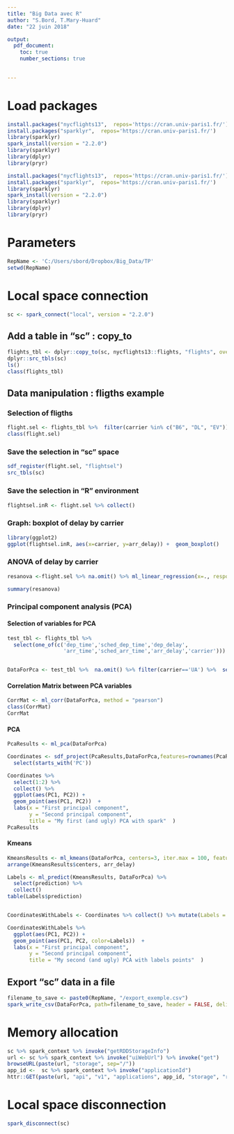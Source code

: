 ---
title: "Big Data avec R"
author: "S.Bord, T.Mary-Huard"
date: "22 juin 2018"

output:
  pdf_document:
    toc: true
    number_sections: true
    

---


# Load packages
```{r, eval=FALSE, echo=TRUE}
install.packages("nycflights13",  repos='https://cran.univ-paris1.fr/')
install.packages("sparklyr",  repos='https://cran.univ-paris1.fr/')
library(sparklyr)
spark_install(version = "2.2.0")
library(sparklyr)
library(dplyr)
library(pryr) 
```

```{r, eval=TRUE, echo=FALSE, message=FALSE, warning=FALSE}
install.packages("nycflights13",  repos='https://cran.univ-paris1.fr/')
install.packages("sparklyr",  repos='https://cran.univ-paris1.fr/')
library(sparklyr)
spark_install(version = "2.2.0")
library(sparklyr)
library(dplyr)
library(pryr) 
```

# Parameters
```{r, eval=TRUE, echo=TRUE}
RepName <- 'C:/Users/sbord/Dropbox/Big_Data/TP'
setwd(RepName)
``` 


# Local space connection
```{r, eval=TRUE, echo=TRUE}
sc <- spark_connect("local", version = "2.2.0")
```


## Add a table in "sc" : copy_to
```{r, eval=TRUE, echo=TRUE}
flights_tbl <- dplyr::copy_to(sc, nycflights13::flights, "flights", overwrite=T) 
dplyr::src_tbls(sc)
ls()
class(flights_tbl)
```
 

## Data manipulation : fligths example

### Selection of fligths 
```{r, eval=TRUE, echo=TRUE}
flight.sel <- flights_tbl %>%  filter(carrier %in% c("B6", "DL", "EV"))
class(flight.sel)
```

### Save the selection in "sc" space
```{r, eval=TRUE, echo=TRUE}
sdf_register(flight.sel, "flightsel")
src_tbls(sc)
```

### Save the selection in "R" environment
```{r, eval=TRUE, echo=TRUE}
flightsel.inR <- flight.sel %>% collect()
```

### Graph: boxplot of delay by carrier
```{r, eval=TRUE, echo=TRUE}
library(ggplot2)
ggplot(flightsel.inR, aes(x=carrier, y=arr_delay)) +  geom_boxplot()
```

### ANOVA of delay by carrier
```{r, eval=TRUE, echo=TRUE, tidy = TRUE, tidy.opts=list(width.cutoff=65)}
resanova <-flight.sel %>% na.omit() %>% ml_linear_regression(x=., response = "arr_delay" , features = "carrier")

summary(resanova)
```



### Principal component analysis (PCA)

#### Selection of variables for PCA
```{r, eval=TRUE, echo=TRUE}
test_tbl <- flights_tbl %>%
  select(one_of(c('dep_time','sched_dep_time','dep_delay',
                  'arr_time','sched_arr_time','arr_delay','carrier')))


DataForPca <- test_tbl %>%  na.omit() %>% filter(carrier=='UA') %>%  select(1:6) 
```

#### Correlation Matrix between PCA variables
```{r, eval=TRUE, echo=TRUE}
CorrMat <- ml_corr(DataForPca, method = "pearson")
class(CorrMat)
CorrMat
```

#### PCA
```{r, eval=TRUE, echo=TRUE, tidy = TRUE, tidy.opts=list(width.cutoff=65)}
PcaResults <- ml_pca(DataForPca)

Coordinates <- sdf_project(PcaResults,DataForPca,features=rownames(PcaResults$pc)) %>%
  select(starts_with('PC')) 

Coordinates %>%
  select(1:2) %>%
  collect() %>%
  ggplot(aes(PC1, PC2)) +
  geom_point(aes(PC1, PC2))  +
  labs(x = "First principal component",
       y = "Second principal component",
       title = "My first (and ugly) PCA with spark"  )
PcaResults
```

#### Kmeans
```{r, eval=TRUE, echo=TRUE, tidy = TRUE, tidy.opts=list(width.cutoff=65)}
KmeansResults <- ml_kmeans(DataForPca, centers=3, iter.max = 100, features=rownames(PcaResults$pc))
arrange(KmeansResults$centers, arr_delay)

Labels <- ml_predict(KmeansResults, DataForPca) %>%
  select(prediction) %>%
  collect()
table(Labels$prediction)


CoordinatesWithLabels <- Coordinates %>% collect() %>% mutate(Labels = Labels$prediction)

CoordinatesWithLabels %>%
  ggplot(aes(PC1, PC2)) +
  geom_point(aes(PC1, PC2, color=Labels))  +
  labs(x = "First principal component",
       y = "Second principal component",
       title = "My second (and ugly) PCA with labels points"  )
```

## Export "sc" data in a file
```{r, eval=TRUE, echo=TRUE, tidy = TRUE, tidy.opts=list(width.cutoff=65)}
filename_to_save <- paste0(RepName, "/export_exemple.csv")
spark_write_csv(DataForPca, path=filename_to_save, header = FALSE, delimiter = ";")
```

# Memory allocation

```{r, eval=TRUE, echo=TRUE, tidy = TRUE, tidy.opts=list(width.cutoff=65)}
sc %>% spark_context %>% invoke("getRDDStorageInfo")
url <- sc %>% spark_context %>% invoke("uiWebUrl") %>% invoke("get")
browseURL(paste(url, "storage", sep="/"))
app_id <-  sc %>% spark_context %>% invoke("applicationId")
httr::GET(paste(url, "api", "v1", "applications", app_id, "storage", "rdd",  sep="/"))
```

# Local space disconnection
```{r, eval=TRUE, echo=TRUE}
spark_disconnect(sc)
```





